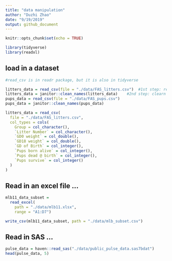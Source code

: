 ```yaml
---
title: "data manipulation"
author: "Duzhi Zhao"
date: "9/19/2019"
output: github_document
---
```


```r
knitr::opts_chunk$set(echo = TRUE)

library(tidyverse)
library(readxl)
```

## load in a dataset

```r
#read_csv is in readr package, but it is also in tidyverse

litters_data = read_csv(file = "./data/FAS_litters.csv")  #1st step: read in dataset
litters_data = janitor::clean_names(litters_data)    #2nd step: clearn column titles
pups_data = read_csv(file = "./data/FAS_pups.csv")
pups_data = janitor::clean_names(pups_data)
```
```r
litters_data = read_csv(
  file = "./data/FAS_litters.csv",
  col_types = cols(
    Group = col_character(),
    `Litter Number` = col_character(),
    `GD0 weight` = col_double(),
    `GD18 weight` = col_double(),
    `GD of Birth` = col_integer(),
    `Pups born alive` = col_integer(),
    `Pups dead @ birth` = col_integer(),
    `Pups survive` = col_integer()
  )
)
```
## Read in an excel file ...
```r
mlb11_data_subset = 
  read_excel(
    path = "./data/mlb11.xlsx",
    range = "A1:D7")

write_csv(mlb11_data_subset, path = "./data/mlb_subset.csv")
```

## Read in SAS ...
```r
pulse_data = haven::read_sas("./data/public_pulse_data.sas7bdat")
head(pulse_data, 5)
```


